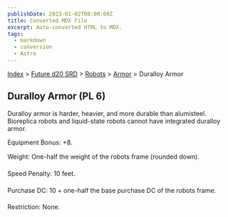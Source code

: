 ```yaml
---
publishDate: 2023-01-02T00:00:00Z
title: Converted MDX File
excerpt: Auto-converted HTML to MDX.
tags:
  - markdown
  - conversion
  - Astro
---
```






[Index](-index) > [Future d20 SRD](future-d20-srd-index) > [Robots](future-d20-srd-robots-index) > [Armor](future-d20-srd-robots-armor-index) > Duralloy Armor




## Duralloy Armor (PL 6)


Duralloy armor is harder, heavier, and more durable than alumisteel. Bioreplica robots and liquid-state robots cannot have integrated duralloy armor.


Equipment Bonus: +8.


Weight: One-half the weight of the robots frame (rounded down).


Speed Penalty: 10 feet.


Purchase DC: 10 + one-half the base purchase DC of the robots frame.


Restriction: None.



